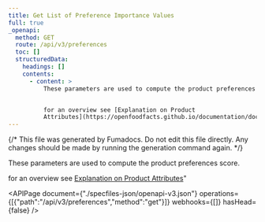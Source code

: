 ```yaml
---
title: Get List of Preference Importance Values
full: true
_openapi:
  method: GET
  route: /api/v3/preferences
  toc: []
  structuredData:
    headings: []
    contents:
      - content: >
          These parameters are used to compute the product preferences score.


          for an overview see [Explanation on Product
          Attributes](https://openfoodfacts.github.io/documentation/docs/Product-Opener/api/explain-product-attributes/)"
---
```


{/* This file was generated by Fumadocs. Do not edit this file directly. Any changes should be made by running the generation command again. */}

These parameters are used to compute the product preferences score.

for an overview see [Explanation on Product Attributes](https://openfoodfacts.github.io/documentation/docs/Product-Opener/api/explain-product-attributes/)"


<APIPage document={"./specfiles-json/openapi-v3.json"} operations={[{"path":"/api/v3/preferences","method":"get"}]} webhooks={[]} hasHead={false} />